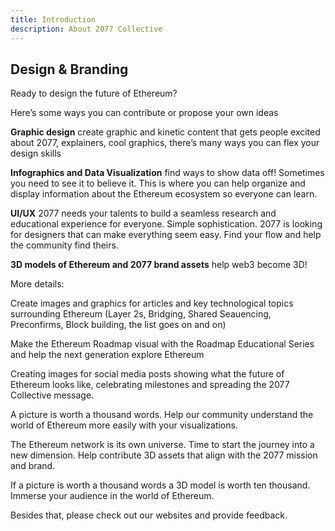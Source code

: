 ```yaml
---
title: Introduction
description: About 2077 Collective
---
```


## Design & Branding
Ready to design the future of Ethereum?

Here’s some ways you can contribute or propose your own ideas 

**Graphic design** create graphic and kinetic content that gets people excited about 2077, explainers, cool graphics, there’s many ways you can flex your design skills

**Infographics and Data Visualization** find ways to show data off! Sometimes you need to see it to believe it. This is where you can help organize and display information about the Ethereum ecosystem so everyone can learn.

**UI/UX** 2077 needs your talents to build a seamless research and educational experience for everyone. Simple sophistication. 2077 is looking for designers that can make everything seem easy. Find your flow and help the community find theirs.

**3D models of Ethereum and 2077 brand assets** help web3 become 3D!

More details:

Create images and graphics for articles and key technological topics surrounding Ethereum (Layer 2s, Bridging, Shared Seauencing, Preconfirms, Block building, the list goes on and on)

Make the Ethereum Roadmap visual with the Roadmap Educational Series and help the next generation explore Ethereum 

Creating images for social media posts showing what the future of Ethereum looks like, celebrating milestones and spreading the 2077 Collective message.

A picture is worth a thousand words. Help our community understand the world of Ethereum more easily with your visualizations.

The Ethereum network is its own universe. Time to start the journey into a new dimension. Help contribute 3D assets that align with the 2077 mission and brand.

If a picture is worth a thousand words a 3D model is worth ten thousand. Immerse your audience in the world of Ethereum.

Besides that, please check out our websites and provide feedback. 
